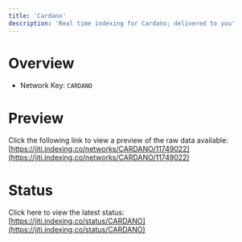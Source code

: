 ```yaml
---
title: 'Cardano'
description: 'Real time indexing for Cardano; delivered to you'
---
```


# Overview
- Network Key: `CARDANO`

# Preview
Click the following link to view a preview of the raw data available: [https://jiti.indexing.co/networks/CARDANO/11749022](https://jiti.indexing.co/networks/CARDANO/11749022)

# Status
Click here to view the latest status: [https://jiti.indexing.co/status/CARDANO](https://jiti.indexing.co/status/CARDANO)
